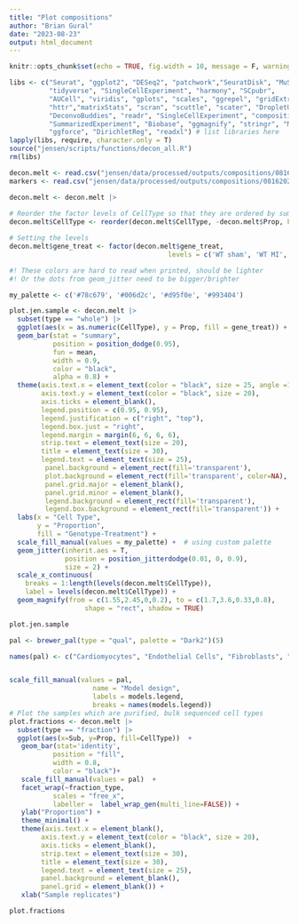 ```yaml
---
title: "Plot compositions"
author: "Brian Gural"
date: "2023-08-23"
output: html_document
---
```


```r
knitr::opts_chunk$set(echo = TRUE, fig.width = 10, message = F, warning = F, error = T)
```

```r
libs <- c("Seurat", "ggplot2", "DESeq2", "patchwork","SeuratDisk", "MuSiC", "reshape2",
          "tidyverse", "SingleCellExperiment", "harmony", "SCpubr", 
          "AUCell", "viridis", "gplots", "scales", "ggrepel", "gridExtra", "scCustomize",
          "httr","matrixStats", "scran", "scuttle", "scater", "DropletUtils", "scDblFinder",
          "DeconvoBuddies", "readr", "SingleCellExperiment", "compositions",
          "SummarizedExperiment", "Biobase", "ggmagnify", "stringr", "MuSiC",
          "ggforce", "DirichletReg", "readxl") # list libraries here
lapply(libs, require, character.only = T)
source("jensen/scripts/functions/decon_all.R")
rm(libs)
```

```r

decon.melt <- read.csv("jensen/data/processed/outputs/compositions/08162023_comps.csv", row.names = 1)
markers <- read.csv("jensen/data/processed/outputs/compositions/08162023_markers.csv")
```

```r
decon.melt <- decon.melt |> 
  
# Reorder the factor levels of CellType so that they are ordered by sum of their values accross groups
decon.melt$CellType <- reorder(decon.melt$CellType, -decon.melt$Prop, FUN = sum)

# Setting the levels
decon.melt$gene_treat <- factor(decon.melt$gene_treat, 
                                        levels = c('WT sham', 'WT MI', 'KO sham', 'KO MI'))

#! These colors are hard to read when printed, should be lighter
#! Or the dots from geom_jitter need to be bigger/brighter

my_palette <- c('#78c679', '#006d2c', '#d95f0e', '#993404')

plot.jen.sample <- decon.melt |>
  subset(type == "whole") |>
  ggplot(aes(x = as.numeric(CellType), y = Prop, fill = gene_treat)) +
  geom_bar(stat = "summary", 
           position = position_dodge(0.95), 
           fun = mean,
           width = 0.9,
           color = "black",
           alpha = 0.8) +
  theme(axis.text.x = element_text(color = "black", size = 25, angle =15),
        axis.text.y = element_text(color = "black", size = 20),
        axis.ticks = element_blank(),
        legend.position = c(0.95, 0.95),
        legend.justification = c("right", "top"),
        legend.box.just = "right",
        legend.margin = margin(6, 6, 6, 6),
        strip.text = element_text(size = 20),
        title = element_text(size = 30),
        legend.text = element_text(size = 25),
         panel.background = element_rect(fill='transparent'),
         plot.background = element_rect(fill='transparent', color=NA),
         panel.grid.major = element_blank(),
         panel.grid.minor = element_blank(),
         legend.background = element_rect(fill='transparent'),
         legend.box.background = element_rect(fill='transparent')) +
  labs(x = "Cell Type", 
       y = "Proportion", 
       fill = "Genotype-Treatment") +
  scale_fill_manual(values = my_palette) +  # using custom palette
  geom_jitter(inherit.aes = T, 
              position = position_jitterdodge(0.01, 0, 0.9),
              size = 2) +
  scale_x_continuous(
    breaks = 1:length(levels(decon.melt$CellType)),
    label = levels(decon.melt$CellType)) +
  geom_magnify(from = c(1.55,2.45,0,0.2), to = c(1.7,3.6,0.33,0.8), 
                   shape = "rect", shadow = TRUE) 

plot.jen.sample
```

```r

pal <- brewer_pal(type = "qual", palette = "Dark2")(5)

names(pal) <- c("Cardiomyocytes", "Endothelial Cells", "Fibroblasts", "Macrophages", "B Cells")


scale_fill_manual(values = pal,
                     name = "Model design",
                     labels = models.legend,
                     breaks = names(models.legend))
# Plot the samples which are purified, bulk sequenced cell types
plot.fractions <- decon.melt |>
  subset(type == "fraction") |>
  ggplot(aes(x=Sub, y=Prop, fill=CellType))  +
   geom_bar(stat='identity',
           position = "fill",
           width = 0.8,
           color = "black")+
   scale_fill_manual(values = pal)  +
   facet_wrap(~fraction_type, 
           scales = "free_x",
           labeller =  label_wrap_gen(multi_line=FALSE)) +
   ylab("Proportion") +
   theme_minimal() +
   theme(axis.text.x = element_blank(),
        axis.text.y = element_text(color = "black", size = 20),
        axis.ticks = element_blank(),
        strip.text = element_text(size = 30),
        title = element_text(size = 30),
        legend.text = element_text(size = 25),
        panel.background = element_blank(),
        panel.grid = element_blank()) +
   xlab("Sample replicates") 

plot.fractions

```